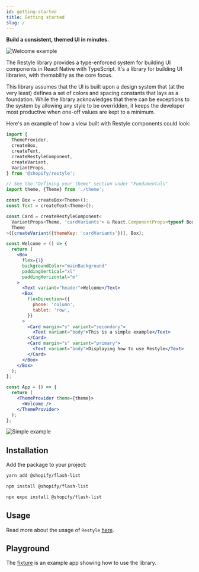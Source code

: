 ```yaml
---
id: getting-started
title: Getting started
slug: /
---
```



**Build a consistent, themed UI in minutes.**

![Welcome example](../static/gif/welcome-example.gif)

The Restyle library provides a type-enforced system for building UI components in React Native with TypeScript. It's a library for building UI libraries, with themability as the core focus.

This library assumes that the UI is built upon a design system that (at the very least) defines a set of colors and spacing constants that lays as a foundation. While the library acknowledges that there can be exceptions to the system by allowing any style to be overridden, it keeps the developer most productive when one-off values are kept to a minimum.

Here's an example of how a view built with Restyle components could look:

```jsx
import {
  ThemeProvider,
  createBox,
  createText,
  createRestyleComponent,
  createVariant,
  VariantProps,
} from '@shopify/restyle';

// See the "Defining your theme" section under "Fundamentals"
import theme, {Theme} from './theme';

const Box = createBox<Theme>();
const Text = createText<Theme>();

const Card = createRestyleComponent<
  VariantProps<Theme, 'cardVariants'> & React.ComponentProps<typeof Box>,
  Theme
>([createVariant({themeKey: 'cardVariants'})], Box);

const Welcome = () => {
  return (
    <Box
      flex={1}
      backgroundColor="mainBackground"
      paddingVertical="xl"
      paddingHorizontal="m"
    >
      <Text variant="header">Welcome</Text>
      <Box
        flexDirection={{
          phone: 'column',
          tablet: 'row',
        }}
      >
        <Card margin="s" variant="secondary">
          <Text variant="body">This is a simple example</Text>
        </Card>
        <Card margin="s" variant="primary">
          <Text variant="body">Displaying how to use Restyle</Text>
        </Card>
      </Box>
    </Box>
  );
};

const App = () => {
  return (
    <ThemeProvider theme={theme}>
      <Welcome />
    </ThemeProvider>
  );
};
```

![Simple example](../static/gif/simple-example.gif)

## Installation

Add the package to your project:

<Tabs>
  <TabItem value="yarn" label="Yarn" default>

```bash
yarn add @shopify/flash-list
```

  </TabItem>
  <TabItem value="npm" label="Npm">

```bash
npm install @shopify/flash-list
```

  </TabItem>
  <TabItem value="expo" label="Expo">

```bash
npx expo install @shopify/flash-list
```

  </TabItem>
</Tabs>

## Usage

Read more about the usage of `Restyle` [here](/fundamentals).

## Playground

<!-- TODO: Add link to fixture app once this PR https://github.com/Shopify/restyle/pull/212 is merged -->

The [fixture](/) is an example app showing how to use the library.
